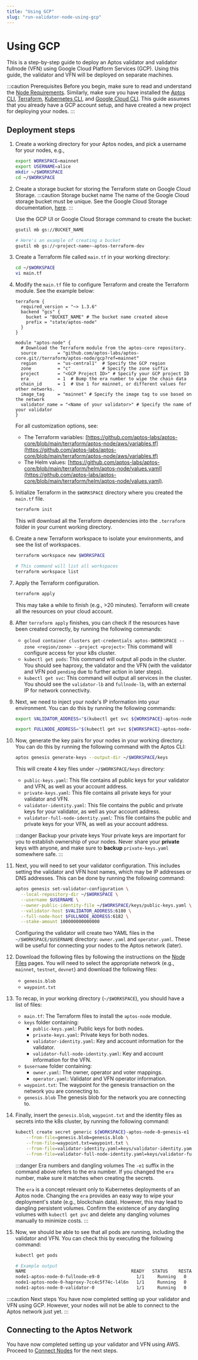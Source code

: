 ```yaml
---
title: "Using GCP"
slug: "run-validator-node-using-gcp"
---
```


# Using GCP

This is a step-by-step guide to deploy an Aptos validator and validator fullnode (VFN) using Google Cloud Platform Services (GCP).
Using this guide, the validator and VFN will be deployed on separate machines.

:::caution Prerequisites
Before you begin, make sure to read and understand the [Node Requirements](../node-requirements.md). Similarly, make sure you have
installed the [Aptos CLI](https://aptos.dev/tools/aptos-cli/install-cli/index),
[Terraform](https://www.terraform.io/downloads.html),
[Kubernetes CLI](https://kubernetes.io/docs/tasks/tools/),
and [Google Cloud CLI](https://cloud.google.com/sdk/docs/install-sdk). This guide assumes that you already have a GCP
account setup, and have created a new project for deploying your nodes.
:::

## Deployment steps

1. Create a working directory for your Aptos nodes, and pick a username for your nodes, e.g.,

   ```bash filename="Terminal"
   export WORKSPACE=mainnet
   export USERNAME=alice
   mkdir ~/$WORKSPACE
   cd ~/$WORKSPACE
   ```

2. Create a storage bucket for storing the Terraform state on Google Cloud Storage.
   :::caution Storage bucket name
   The name of the Google Cloud storage bucket must be unique.
   See the Google Cloud Storage documentation, [here](https://cloud.google.com/storage/docs/creating-buckets#prereq-cli).
   :::

   Use the GCP UI or Google Cloud Storage command to create the bucket:

   ```bash filename="Terminal"
   gsutil mb gs://BUCKET_NAME

   # Here's an example of creating a bucket
   gsutil mb gs://<project-name>-aptos-terraform-dev
   ```

3. Create a Terraform file called `main.tf` in your working directory:

   ```bash filename="Terminal"
   cd ~/$WORKSPACE
   vi main.tf
   ```

4. Modify the `main.tf` file to configure Terraform and create the Terraform module. See the example below:

   ```
   terraform {
     required_version = "~> 1.3.6"
     backend "gcs" {
       bucket = "BUCKET_NAME" # The bucket name created above
       prefix = "state/aptos-node"
     }
   }

   module "aptos-node" {
     # Download the Terraform module from the aptos-core repository.
     source        = "github.com/aptos-labs/aptos-core.git//terraform/aptos-node/gcp?ref=mainnet"
     region        = "us-central1"  # Specify the GCP region
     zone          = "c"            # Specify the zone suffix
     project       = "<GCP Project ID>" # Specify your GCP project ID
     era           = 1  # Bump the era number to wipe the chain data
     chain_id      = 1  # Use 1 for mainnet, or different values for other networks.
     image_tag     = "mainnet" # Specify the image tag to use based on the network
     validator_name = "<Name of your validator>" # Specify the name of your validator
   }
   ```

   For all customization options, see:

   - The Terraform variables: [https://github.com/aptos-labs/aptos-core/blob/main/terraform/aptos-node/aws/variables.tf](https://github.com/aptos-labs/aptos-core/blob/main/terraform/aptos-node/aws/variables.tf)
   - The Helm values: [https://github.com/aptos-labs/aptos-core/blob/main/terraform/helm/aptos-node/values.yaml](https://github.com/aptos-labs/aptos-core/blob/main/terraform/helm/aptos-node/values.yaml).

5. Initialize Terraform in the `$WORKSPACE` directory where you created the `main.tf` file.

   ```bash filename="Terminal"
   terraform init
   ```

   This will download all the Terraform dependencies into the `.terraform` folder in your current working directory.

6. Create a new Terraform workspace to isolate your environments, and see the list of workspaces.

   ```bash filename="Terminal"
   terraform workspace new $WORKSPACE

   # This command will list all workspaces
   terraform workspace list
   ```

7. Apply the Terraform configuration.

   ```bash filename="Terminal"
   terraform apply
   ```

   This may take a while to finish (e.g., >20 minutes). Terraform will create all the resources on your cloud account.

8. After `terraform apply` finishes, you can check if the resources have been created correctly, by running the following commands:

   - `gcloud container clusters get-credentials aptos-$WORKSPACE --zone <region/zone> --project <project>`: This command will configure access for your k8s cluster.
   - `kubectl get pods`: This command will output all pods in the cluster. You should see haproxy, the
     validator and the VFN (with the validator and VFN pod `pending` due to further action in later steps).
   - `kubectl get svc`: This command will output all services in the cluster. You should see the
     `validator-lb` and `fullnode-lb`, with an external IP for network connectivity.

9. Next, we need to inject your node's IP information into your environment. You can do this by running the following commands:

   ```bash filename="Terminal"
   export VALIDATOR_ADDRESS="$(kubectl get svc ${WORKSPACE}-aptos-node-0-validator-lb --output jsonpath='{.status.loadBalancer.ingress[0].hostname}')"

   export FULLNODE_ADDRESS="$(kubectl get svc ${WORKSPACE}-aptos-node-0-fullnode-lb --output jsonpath='{.status.loadBalancer.ingress[0].hostname}')"
   ```

10. Now, generate the key pairs for your nodes in your working directory. You can do this by running
    the following command with the Aptos CLI:

    ```bash filename="Terminal"
    aptos genesis generate-keys --output-dir ~/$WORKSPACE/keys
    ```

    This will create 4 key files under `~/$WORKSPACE/keys` directory:

    - `public-keys.yaml`: This file contains all public keys for your validator and VFN, as well as your account address.
    - `private-keys.yaml`: This file contains all private keys for your validator and VFN.
    - `validator-identity.yaml`: This file contains the public and private keys for your validator, as well as your account address.
    - `validator-full-node-identity.yaml`: This file contains the public and private keys for your VFN, as well as your account address.

    :::danger Backup your private keys
    Your private keys are important for you to establish ownership of your nodes. Never share your **private** keys with anyone,
    and make sure to **backup** `private-keys.yaml` somewhere safe.
    :::

11. Next, you will need to set your validator configuration. This includes setting the validator and VFN host names,
    which may be IP addresses or DNS addresses. This can be done by running the following command:

    ```bash filename="Terminal"
    aptos genesis set-validator-configuration \
      --local-repository-dir ~/$WORKSPACE \
      --username $USERNAME \
      --owner-public-identity-file ~/$WORKSPACE/keys/public-keys.yaml \
      --validator-host $VALIDATOR_ADDRESS:6180 \
      --full-node-host $FULLNODE_ADDRESS:6182 \
      --stake-amount 100000000000000

    ```

    Configuring the validator will create two YAML files in the `~/$WORKSPACE/$USERNAME` directory: `owner.yaml` and
    `operator.yaml`. These will be useful for connecting your nodes to the Aptos network (later).

12. Download the following files by following the instructions on the [Node Files](../../../node-files-all-networks/index.md) pages.
    You will need to select the appropriate network (e.g., `mainnet`, `testnet`, `devnet`) and download the following files:

    - `genesis.blob`
    - `waypoint.txt`

13. To recap, in your working directory (`~/$WORKSPACE`), you should have a list of files:

    - `main.tf`: The Terraform files to install the `aptos-node` module.
    - `keys` folder containing:
      - `public-keys.yaml`: Public keys for both nodes.
      - `private-keys.yaml`: Private keys for both nodes.
      - `validator-identity.yaml`: Key and account information for the validator.
      - `validator-full-node-identity.yaml`: Key and account information for the VFN.
    - `$username` folder containing:
      - `owner.yaml`: The owner, operator and voter mappings.
      - `operator.yaml`: Validator and VFN operator information.
    - `waypoint.txt`: The waypoint for the genesis transaction on the network you are connecting to.
    - `genesis.blob` The genesis blob for the network you are connecting to.

14. Finally, insert the `genesis.blob`, `waypoint.txt` and the identity files as secrets into the k8s cluster,
    by running the following command:

    ```bash filename="Terminal"
    kubectl create secret generic ${WORKSPACE}-aptos-node-0-genesis-e1 \
        --from-file=genesis.blob=genesis.blob \
        --from-file=waypoint.txt=waypoint.txt \
        --from-file=validator-identity.yaml=keys/validator-identity.yaml \
        --from-file=validator-full-node-identity.yaml=keys/validator-full-node-identity.yaml
    ```

    :::danger Era numbers and dangling volumes
    The `-e1` suffix in the command above refers to the era number. If you changed the `era` number, make sure it matches
    when creating the secrets.

    The `era` is a concept relevant only to Kubernetes deployments of an Aptos node.
    Changing the `era` provides an easy way to wipe your deployment's state (e.g., blockchain data). However, this may
    lead to dangling persistent volumes. Confirm the existence of any dangling volumes with `kubectl get pvc`
    and delete any dangling volumes manually to minimize costs.
    :::

15. Now, we should be able to see that all pods are running, including the validator and VFN. You can check this by
    executing the following command:

    ```bash filename="Terminal"
    kubectl get pods

    # Example output
    NAME                                        READY   STATUS    RESTARTS   AGE
    node1-aptos-node-0-fullnode-e9-0              1/1     Running   0          4h31m
    node1-aptos-node-0-haproxy-7cc4c5f74c-l4l6n   1/1     Running   0          4h40m
    node1-aptos-node-0-validator-0                1/1     Running   0          4h30m
    ```

:::caution Next steps
You have now completed setting up your validator and VFN using GCP. However, your nodes will not be able to connect
to the Aptos network just yet.
:::

## Connecting to the Aptos Network

You have now completed setting up your validator and VFN using AWS. Proceed to [Connect Nodes](../connect-nodes/index.md) for the next steps.
